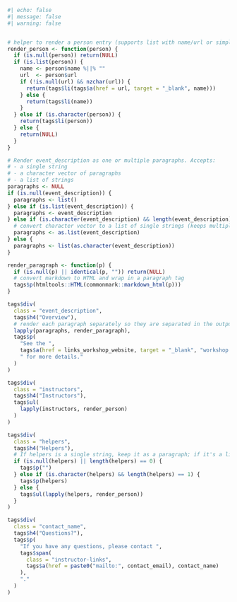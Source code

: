 ```r
#| echo: false
#| message: false
#| warning: false


# helper to render a person entry (supports list with name/url or simple character)
render_person <- function(person) {
  if (is.null(person)) return(NULL)
  if (is.list(person)) {
    name <- person$name %||% ""
    url  <- person$url
    if (!is.null(url) && nzchar(url)) {
      return(tags$li(tags$a(href = url, target = "_blank", name)))
    } else {
      return(tags$li(name))
    }
  } else if (is.character(person)) {
    return(tags$li(person))
  } else {
    return(NULL)
  }
}

# Render event_description as one or multiple paragraphs. Accepts:
# - a single string
# - a character vector of paragraphs
# - a list of strings
paragraphs <- NULL
if (is.null(event_description)) {
  paragraphs <- list()
} else if (is.list(event_description)) {
  paragraphs <- event_description
} else if (is.character(event_description) && length(event_description) >= 1) {
  # convert character vector to a list of single strings (keeps multiple paragraphs)
  paragraphs <- as.list(event_description)
} else {
  paragraphs <- list(as.character(event_description))
}

render_paragraph <- function(p) {
  if (is.null(p) || identical(p, "")) return(NULL)
  # convert markdown to HTML and wrap in a paragraph tag
  tags$p(htmltools::HTML(commonmark::markdown_html(p)))
}

tags$div(
  class = "event_description",
  tags$h4("Overview"),
  # render each paragraph separately so they are separated in the output
  lapply(paragraphs, render_paragraph),
  tags$p(
    "See the ",
    tags$a(href = links_workshop_website, target = "_blank", "workshop website"),
    " for more details."
  )
)

tags$div(
  class = "instructors",
  tags$h4("Instructors"),
  tags$ul(
    lapply(instructors, render_person)
  )
)

tags$div(
  class = "helpers",
  tags$h4("Helpers"),
  # If helpers is a single string, keep it as a paragraph; if it's a list/vector render as list
  if (is.null(helpers) || length(helpers) == 0) {
    tags$p("") 
  } else if (is.character(helpers) && length(helpers) == 1) {
    tags$p(helpers)
  } else {
    tags$ul(lapply(helpers, render_person))
  }
)

tags$div(
  class = "contact_name",
  tags$h4("Questions?"),
  tags$p(
    "If you have any questions, please contact ",
    tags$span(
      class = "instructor-links",
      tags$a(href = paste0("mailto:", contact_email), contact_name)
    ),
    "."
  )
)
```


